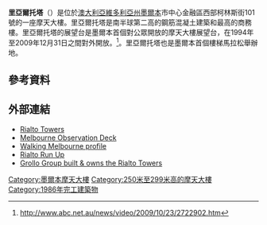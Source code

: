 {{Infobox building
| name               = 里亞爾托塔
| image              = Rialto Towers in May 2017, edit.png 
| image_size         = 200px
| caption            = 2017年的里亞爾托塔
| highest_region     = 墨爾本
| highest_start      = 1986年
| highest_end        = 1991年
| highest_prev       = 墨爾本索費蒂爾酒店
| highest_next       = 柯林斯街101號
| location           = {{AUS}}[[墨爾本|墨爾本]]
| coordinates        = {{coord|37|49|08|S|144|57|30|E|region:AU|display=inline,title}}
| start_date         = 1982年
| completion_date    = 1986年
| building_type      = 辦公大樓
| observatory        = {{convert|234|m|ft|0|abbr=on}}<ref name=Emporis />
| roof               = {{convert|251|m|ft|0|abbr=on}}<ref name=Emporis>[http://www.emporis.com/building/rialtotowers-melbourne-australia Emporis – Rialto Towers]</ref>
| architectural      = {{convert|251|m|ft|0|abbr=on}}<ref name=Emporis />
| antenna_spire      = {{convert|270|m|ft|0|abbr=on}}
| floor_count        = 55 (plus 3 underground)
| floor_area         = {{convert|84000|m2|sqft|-2|abbr=on}}
| architect          = Gerard de Preu and Partners<br />Perrott Lyon Mathieson
| main_contractor    = Grollo Australia]]
}}

'''里亞爾托塔'''（{{lang-en|'''Rialto Towers'''}}）是位於[[澳大利亞|澳大利亞]][[維多利亞州|維多利亞州]][[墨爾本|墨爾本]]市中心金融區西部柯林斯街101號的一座摩天大樓。里亞爾托塔是南半球第二高的鋼筋混凝土建築和最高的商務樓。里亞爾托塔的展望台是墨爾本首個對公眾開放的摩天大樓展望台，在1994年至2009年12月31日之間對外開放。<ref>http://www.abc.net.au/news/video/2009/10/23/2722902.htm</ref>。里亞爾托塔也是墨爾本首個樓梯馬拉松舉辦地。

==參考資料==
{{reflist}}
==外部連結==
{{Commonscat-inline}}
*[http://www.rialto.com.au/ Rialto Towers]
*[http://www.melbourne360rialto.com.au/ Melbourne Observation Deck]
*[http://www.walkingmelbourne.com/building280.html Walking Melbourne profile]
*[https://web.archive.org/web/20060526194812/http://www.supersprint.com.au/Default.aspx?Menu=269&Content=2839&Template=1 Rialto Run Up]
*[https://web.archive.org/web/20110218133217/http://www.grollogroup.com.au/grollo-property/development/rialto/ Grollo Group built & owns the Rialto Towers]
[[Category:墨爾本摩天大樓|Category:墨爾本摩天大樓]]
[[Category:250米至299米高的摩天大樓|Category:250米至299米高的摩天大樓]]
[[Category:1986年完工建築物|Category:1986年完工建築物]]